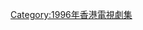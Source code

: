 {{cat year nav
| year = 1996
| cat = 亞視電視劇集
| sortkey = 亞視電視劇集
| article = 亞視電視劇集
| in = 
}}


[[Category:1996年香港電視劇集|Category:1996年香港電視劇集]]